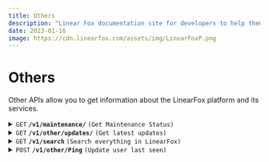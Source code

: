 ```yaml
---
title: Others
description: "Linear Fox documentation site for developers to help them understand the LinearFox API and Services to how to use them."
date: 2023-01-16
image: https://cdn.linearfox.com/assets/img/LinearFoxP.png
---
```


# Others
Other APIs allow you to get information about the LinearFox platform and its services.

<details>
    <summary><code>GET</code> <code><b>/v1/maintenance/</b></code> <code>(Get Maintenance Status)</code></summary>
    Parameters:

    > | name       |  type                  | data type               | description                                                           |
    > |------------|------------------------|-------------------------|-----------------------------------------------------------------------|
    > | `id`       | `Path Parameter`       | `string`                | The service to check the status of.                                   |

    Responses:

    > | status code | data type     | description                                                           |
    > |-------------|---------------|-----------------------------------------------------------------------|
    > | `200`       | `object`      | The maintenance status of the service.                                |

    Example:

    Example cURL

    > ```javascript
    >  curl --location --request GET 'https://api.linearfox.com/v1/maintenance/'
    >  curl --location --request GET 'https://api.linearfox.com/v1/maintenance/1'
    >  curl --location --request GET 'https://api.linearfox.com/v1/maintenance/2'
    >  curl --location --request GET 'https://api.linearfox.com/v1/maintenance/3'
    > ```
</details>

<details>
    <summary><code>GET</code> <code><b>/v1/other/updates/</b></code> <code>(Get latest updates)</code></summary>
    Parameters:
    > | name       |  type                  | data type               | description                                                           |
    > |------------|------------------------|-------------------------|-----------------------------------------------------------------------|
    > | `limit`    | `Path Parameter`       | `integer`               | The number of updates to return.                                      |

    Responses:
    > | status code | data type     | description                                                           |
    > |-------------|---------------|-----------------------------------------------------------------------|
    > | `200`       | `object`      | The latest updates.                                                   | 

    Example:

    > ```javascript
    > curl --location --request GET 'https://api.linearfox.com/v1/other/updates/'
    > ```
</details>

<details>
    <summary><code>GET</code> <code><b>/v1/search</b></code> <code>(Search everything in LinearFox)</code></summary>
    Parameters:

    > | name       |  type                  | data type               | description                                                           |
    > |------------|------------------------|----------------|--------------------------------------------------------------|
    > | `input`    | `query`                | `string`       | The search query.                                            |

    Responses:
    > | status code | data type     | description                                                           |
    > |-------------|---------------|-----------------------------------------------------------------------|
    > | `200`       | `object`      | The search results.                                                   |
    > | `400`       | `object`      | The search query is missing.                                          |

    Example:
    > ```javascript
    > curl --location --request GET 'https://api.linearfox.com/v1/search?input=fargo'
    > ```
</details>

<details>
    <summary><code>POST</code> <code><b>/v1/other/Ping</b></code> <code>(Update user last seen)</code></summary>
    Authorization required:
        ```OAuth 2.0 Bearer Token``` or
        ```API Key```
    
    Responses:
    > | http code     | content-type                      | response   
    > |---------------|-----------------------------------|--------------------------------------------------------------------------|                                                              |
    > | `200`         | `application/json`                | `{"message": "ok",}`                                                     |
    > | `401`         | `application/json`                | `{"message": "Unauthorized & No token provided"}`                     
    
    Example:

    > ```javascript
    > curl --location --request POST 'https://api.linearfox.com/v1/other/ping' \
    >      --header 'Authorization: Bearer [token]'
    > ```
</details>
